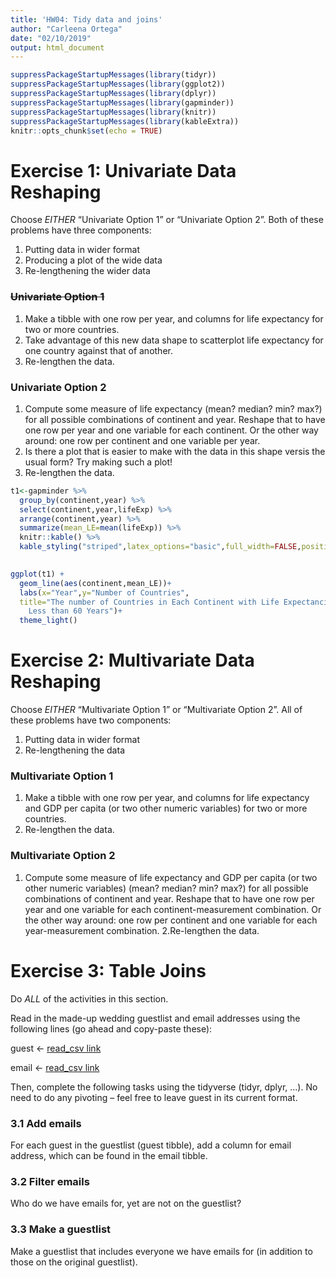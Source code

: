 ```yaml
---
title: 'HW04: Tidy data and joins'
author: "Carleena Ortega"
date: "02/10/2019"
output: html_document
---
```


```r
suppressPackageStartupMessages(library(tidyr))
suppressPackageStartupMessages(library(ggplot2))
suppressPackageStartupMessages(library(dplyr))
suppressPackageStartupMessages(library(gapminder))
suppressPackageStartupMessages(library(knitr))
suppressPackageStartupMessages(library(kableExtra))
knitr::opts_chunk$set(echo = TRUE)
```

# Exercise 1: Univariate Data Reshaping
Choose *EITHER* “Univariate Option 1” or “Univariate Option 2”. 
Both of these problems have three components:

1. Putting data in wider format
2. Producing a plot of the wide data
3. Re-lengthening the wider data

### ~~Univariate Option 1~~
1. Make a tibble with one row per year, and columns for life expectancy for two or more countries.
2. Take advantage of this new data shape to scatterplot life expectancy for one country against that of another.
3. Re-lengthen the data.

### **Univariate Option 2**
1. Compute some measure of life expectancy (mean? median? min? max?) for all possible combinations of continent and year. Reshape that to have one row per year and one variable for each continent. Or the other way around: one row per continent and one variable per year.
2. Is there a plot that is easier to make with the data in this shape versis the usual form? Try making such a plot!
3. Re-lengthen the data.


```r
t1<-gapminder %>% 
  group_by(continent,year) %>% 
  select(continent,year,lifeExp) %>% 
  arrange(continent,year) %>% 
  summarize(mean_LE=mean(lifeExp)) %>% 
  knitr::kable() %>% 
  kable_styling("striped",latex_options="basic",full_width=FALSE,position="center")
  
```
  
```r
ggplot(t1) +
  geom_line(aes(continent,mean_LE))+
  labs(x="Year",y="Number of Countries",
  title="The number of Countries in Each Continent with Life Expectancies 
    Less than 60 Years")+
  theme_light()
```

# Exercise 2: Multivariate Data Reshaping
Choose *EITHER* “Multivariate Option 1” or “Multivariate Option 2”. All of these problems have two components:

1. Putting data in wider format
2. Re-lengthening the data

### Multivariate Option 1
1. Make a tibble with one row per year, and columns for life expectancy and GDP per capita (or two other numeric variables) for two or more countries.
2. Re-lengthen the data.

### Multivariate Option 2
1. Compute some measure of life expectancy and GDP per capita (or two other numeric variables) (mean? median? min? max?) for all possible combinations of continent and year. Reshape that to have one row per year and one variable for each continent-measurement combination. Or the other way around: one row per continent and one variable for each year-measurement combination. 
2.Re-lengthen the data.

# Exercise 3: Table Joins
Do *ALL* of the activities in this section.

Read in the made-up wedding guestlist and email addresses using the following lines (go ahead and copy-paste these):

guest <- [read_csv link]("https://raw.githubusercontent.com/STAT545-UBC/Classroom/master/data/wedding/attend.csv")

email <- [read_csv link]("https://raw.githubusercontent.com/STAT545-UBC/Classroom/master/data/wedding/emails.csv")

Then, complete the following tasks using the tidyverse (tidyr, dplyr, …). No need to do any pivoting – feel free to leave guest in its current format.

### 3.1 Add emails
For each guest in the guestlist (guest tibble), add a column for email address, which can be found in the email tibble.

### 3.2 Filter emails
Who do we have emails for, yet are not on the guestlist?

### 3.3 Make a guestlist
Make a guestlist that includes everyone we have emails for (in addition to those on the original guestlist).




